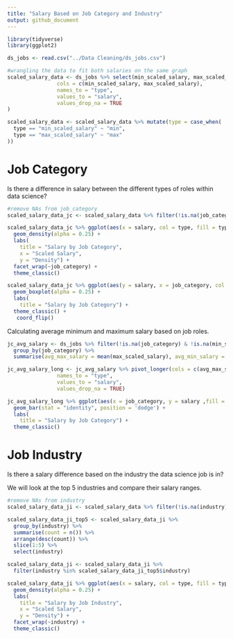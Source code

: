 ```yaml
---
title: "Salary Based on Job Category and Industry"
output: github_document
---
```


```r
library(tidyverse)
library(ggplot2)

ds_jobs <- read.csv("../Data Cleaning/ds_jobs.csv")
```

```r
#wrangling the data to fit both salaries on the same graph
scaled_salary_data <- ds_jobs %>% select(min_scaled_salary, max_scaled_salary, job_category, industry) %>% pivot_longer(
                cols = c(min_scaled_salary, max_scaled_salary),
                names_to = "type",
                values_to = "salary",
                values_drop_na = TRUE
)

scaled_salary_data <- scaled_salary_data %>% mutate(type = case_when(
  type == "min_scaled_salary" ~ "min",
  type == "max_scaled_salary" ~ "max"
))
```

# Job Category

Is there a difference in salary between the different types of roles within data science?

```r
#remove NAs from job_category
scaled_salary_data_jc <- scaled_salary_data %>% filter(!is.na(job_category))

scaled_salary_data_jc %>% ggplot(aes(x = salary, col = type, fill = type)) +
  geom_density(alpha = 0.25) +
  labs(
    title = "Salary by Job Category",
    x = "Scaled Salary",
    y = "Density") +
  facet_wrap(~job_category) + 
  theme_classic()
```

```r
scaled_salary_data_jc %>% ggplot(aes(y = salary, x = job_category, col = type, fill = type)) +
  geom_boxplot(alpha = 0.25) +
  labs(
    title = "Salary by Job Category") +
  theme_classic() +
   coord_flip()
```

Calculating average minimum and maximum salary based on job roles.

```r
jc_avg_salary <- ds_jobs %>% filter(!is.na(job_category) & !is.na(min_scaled_salary) & !is.na(max_scaled_salary)) %>% 
  group_by(job_category) %>% 
  summarise(avg_max_salary = mean(max_scaled_salary), avg_min_salary = mean(min_scaled_salary))

jc_avg_salary_long <- jc_avg_salary %>% pivot_longer(cols = c(avg_max_salary, avg_min_salary),
                names_to = "type",
                values_to = "salary",
                values_drop_na = TRUE)
```

```r
jc_avg_salary_long %>% ggplot(aes(x = job_category, y = salary ,fill = type)) +
  geom_bar(stat = "identity", position = 'dodge') +
  labs(
    title = "Salary by Job Category") +
  theme_classic()
```

# Job Industry

Is there a salary difference based on the industry the data science job is in?

We will look at the top 5 industries and compare their salary ranges.

```r
#remove NAs from industry
scaled_salary_data_ji <- scaled_salary_data %>% filter(!is.na(industry))

scaled_salary_data_ji_top5 <- scaled_salary_data_ji %>% 
  group_by(industry) %>% 
  summarise(count = n()) %>%
  arrange(desc(count)) %>%
  slice(1:5) %>%
  select(industry)

scaled_salary_data_ji <- scaled_salary_data_ji %>% 
  filter(industry %in% scaled_salary_data_ji_top5$industry)

scaled_salary_data_ji %>% ggplot(aes(x = salary, col = type, fill = type)) +
  geom_density(alpha = 0.25) +
  labs(
    title = "Salary by Job Industry",
    x = "Scaled Salary",
    y = "Density") +
  facet_wrap(~industry) + 
  theme_classic()
```
